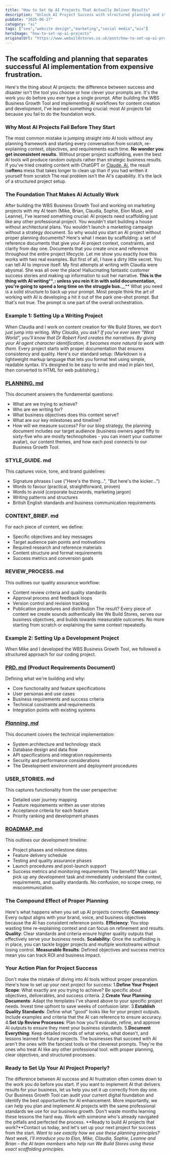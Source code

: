 ```yaml
---
title: "How to Set Up AI Projects That Actually Deliver Results"
description: "Unlock AI Project Success with structured planning and strategic setup. Discover how to ensure AI Project Success and achieve measurable results."
pubDate: "2025-06-27"
category: "ai"
tags: ["seo","website design","marketing","social media","wix"]
heroImage: "how-to-set-up-ai-projects"
originalUrl: "https://www.webuildstores.co.uk/post/how-to-set-up-ai-projects"
---
```





## The scaffolding and planning that separates successful AI implementation from expensive frustration.
Here's the thing about AI projects: the difference between success and disaster isn't the tool you choose or how clever your prompts are.
It's the work you do before you ever type a single prompt.
After building the WBS Business Growth Tool and implementing AI workflows for content creation and development, I've learned something crucial: most AI projects fail because you fail to do the foundation work.
### Why Most AI Projects Fail Before They Start
The most common mistake is jumping straight into AI tools without any planning framework and starting every conversation from scratch, re-explaining context, objectives, and requirements each time.
**No wonder you get inconsistent results.**
Without proper project scaffolding, even the best AI tools will produce random outputs rather than strategic business results.
If you've tried creating content with ChatGPT or [Claude. Ai](http://Claude.Ai), the result is**often**a mess that takes longer to clean up than if you had written it yourself from scratch
The real problem isn't the AI's capability. It's the lack of a structured project setup.
### The Foundation That Makes AI Actually Work
After building the WBS Business Growth Tool and working on marketing projects with my AI team (Mike, Brian, Claudia, Sophie, Elon Musk, and Leanne), I've learned something crucial: AI projects need scaffolding just like any other professional project.
You wouldn't start building a house without architectural plans. You wouldn't launch a marketing campaign without a strategy document. So why would you start an AI project without proper planning documents?
Here's what I mean by scaffolding: a set of reference documents that give your AI project context, constraints, and clarity from day one. Documents that you create once and reference throughout the entire project lifecycle.
Let me show you exactly how this works with two real examples.
But first of all, I have a dirty little secret.
You can tell AI to improve itself.
My first attempts at writing with Claudia were abysmal. She was all over the place!
Hallucinating fantastic customer success stories and making up information to suit her narrative.
**This is the thing with AI writing****_,_****: unless you rein it in with solid documentation, you're going to spend a long time on the struggle bus.****__**
What you need is a solid structure to back up your prompt.
Most people think the art of working with AI is developing a hit it out of the park one-shot prompt.
But that's not true. The prompt is one part of the overall orchestration.
### Example 1: Setting Up a Writing Project
When Claudia and I work on content creation for We Build Stores, we don't just jump into writing.
_Why Claudia, you ask? If you've ever seen "West World", you'll know that Dr Robert Ford creates the narratives. By giving your AI agent character identification, it becomes more natural to work with them._
Every project starts with proper documentation that ensures consistency and quality.
Here's our standard setup:
(Markdown is a lightweight markup language that lets you format text using simple, readable syntax. It's designed to be easy to write and read in plain text, then converted to HTML for web publishing.)
### [PLANNING. md](http://PLANNING.md)
This document answers the fundamental questions:
 * What are we trying to achieve?
 * Who are we writing for?
 * What business objectives does this content serve?
 * What are our key milestones and timeline?
 * How will we measure success?
For our blog strategy, the planning document includes our target audience (business owners aged fifty to sixty-five who are mostly technophobes - you can insert your customer avatar), our content themes, and how each post connects to our Business Growth Tool.
### STYLE_GUIDE. md
This captures voice, tone, and brand guidelines:
 * Signature phrases I use ("Here's the thing...", "But here's the kicker...")
 * Words to favour (practical, straightforward, proven)
 * Words to avoid (corporate buzzwords, marketing jargon)
 * Writing patterns and structures
 * British English standards and business communication requirements
### CONTENT_BRIEF. md
For each piece of content, we define:
 * Specific objectives and key messages
 * Target audience pain points and motivations
 * Required research and reference materials
 * Content structure and format requirements
 * Success metrics and conversion goals
### REVIEW_PROCESS. md
This outlines our quality assurance workflow:
 * Content review criteria and quality standards
 * Approval process and feedback loops
 * Version control and revision tracking
 * Publication procedures and distribution
The result? Every piece of content we create sounds authentically like We Build Stores, serves our business objectives, and builds towards measurable outcomes. No more starting from scratch or explaining the same context repeatedly.
### Example 2: Setting Up a Development Project
When Mike and I developed the WBS Business Growth Tool, we followed a structured approach for our coding project.
### [PRD. md](http://PRD.md) (Product Requirements Document)
Defining what we're building and why:
 * Core functionality and feature specifications
 * User personas and use cases
 * Business requirements and success criteria
 * Technical constraints and requirements
 * Integration points with existing systems
### [_Planning. md_](http://Pa.md)
This document covers the technical implementation:
 * System architecture and technology stack
 * Database design and data flow
 * API specifications and integration requirements
 * Security and performance considerations
 * The Development environment and deployment procedures
### USER_STORIES. md
This captures functionality from the user perspective:
 * Detailed user journey mapping
 * Feature requirements written as user stories
 * Acceptance criteria for each feature
 * Priority ranking and development phases
### [ROADMAP. md](http://ROADMAP.md)
This outlines our development timeline:
 * Project phases and milestone dates
 * Feature delivery schedule
 * Testing and quality assurance phases
 * Launch procedures and post-launch support
 * Success metrics and monitoring requirements
The benefit? Mike can pick up any development task and immediately understand the context, requirements, and quality standards. No confusion, no scope creep, no miscommunication.
### The Compound Effect of Proper Planning
Here's what happens when you set up AI projects correctly:
**Consistency**: Every output aligns with your brand, voice, and business objectives because the AI has consistent reference points.
**Efficiency**: You stop wasting time re-explaining context and can focus on refinement and results.
**Quality**: Clear standards and criteria ensure higher quality outputs that effectively serve your business needs.
**Scalability**: Once the scaffolding is in place, you can tackle bigger projects and multiple workstreams without losing control.
**Measurable Results**: Defined objectives and success metrics mean you can track ROI and business impact.
### Your Action Plan for Project Success
Don't make the mistake of diving into AI tools without proper preparation. Here's how to set up your next project for success:
 1.**Define Your Project Scope**: What exactly are you trying to achieve? Be specific about objectives, deliverables, and success criteria.
 2.**Create Your Planning Documents**: Adapt the templates I've shared above to your specific project needs. Invest time upfront to save weeks of confusion later.
 3.**Establish Quality Standards**: Define what "good" looks like for your project outputs. Include examples and criteria that the AI can reference to ensure accuracy.
 4.**Set Up Review Processes**: Plan how you'll evaluate, refine, and approve AI outputs to ensure they meet your business standards.
 5.**Document Everything**: Keep detailed records of what works, what doesn't, and lessons learned for future projects.
The businesses that succeed with AI aren't the ones with the fanciest tools or the cleverest prompts. They're the ones who treat AI like any other professional tool: with proper planning, clear objectives, and structured processes.
### Ready to Set Up Your AI Project Properly?
The difference between AI success and AI frustration often comes down to the work you do before you start. If you want to implement AI that delivers results for your business, let us help you set it up correctly from day one.
Our Business Growth Tool can audit your current digital foundation and identify the best opportunities for AI enhancement. More importantly, we can help you plan and implement AI projects with the same professional standards we use for our business growth.
Don't waste months learning these lessons the hard way. Work with someone who's already navigated the pitfalls and perfected the process.
**Ready to build AI projects that work?**Contact us today, and let's set up your next project for success from the start.
_Want to see exactly how we use these planning principles? Next week, I'll introduce you to Elon, Mike, Claudia, Sophie, Leanne and Brian – the AI team members who help run We Build Stores using these exact scaffolding principles._
